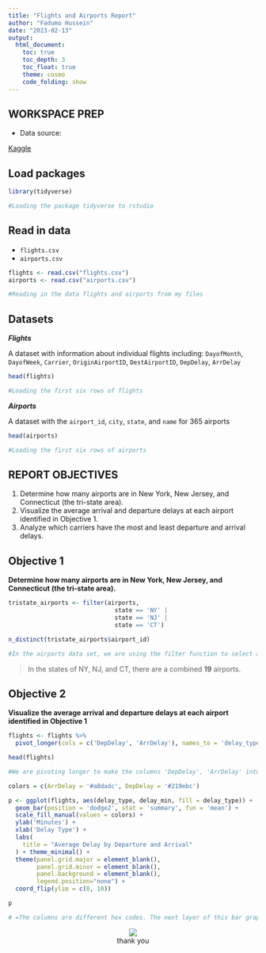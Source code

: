```yaml
---
title: "Flights and Airports Report"
author: "Fadumo Hussein"
date: "2023-02-13"
output:
  html_document:
    toc: true 
    toc_depth: 3
    toc_float: true
    theme: cosmo
    code_folding: show
---
```


## WORKSPACE PREP

* Data source:  

[Kaggle](https://www.kaggle.com/datasets/tylerx/flights-and-airports-data?resource=download&select=flights.csv)

## Load packages 
```r
library(tidyverse)
```
```r
#Loading the package tidyverse to rstudio 
```

## Read in data
* `flights.csv` 
* `airports.csv`
```r
flights <- read.csv("flights.csv")
airports <- read.csv("airports.csv")
```

```r
#Reading in the data flights and airports from my files
```
## Datasets

_**Flights**_

A dataset with information about individual flights including: `DayofMonth`, `DayofWeek`, `Carrier`, `OriginAirportID`, `DestAirportID`, `DepDelay`, `ArrDelay`

```r
head(flights)
```

```r
#Loading the first six rows of flights
```
_**Airports**_

A dataset with the `airport_id`, `city`, `state`, and `name` for 365 airports
```r
head(airports)
```

```r
#Loading the first six rows of airports
```
## REPORT OBJECTIVES 
1. Determine how many airports are in New York, New Jersey, and Connecticut (the tri-state area). 
2. Visualize the average arrival and departure delays at each airport identified in Objective 1. 
3. Analyze which carriers have the most and least departure and arrival delays. 

## Objective 1
**Determine how many airports are in New York, New Jersey, and Connecticut (the tri-state area). **
```r
tristate_airports <- filter(airports, 
                              state == 'NY' | 
                              state == 'NJ' | 
                              state == 'CT')

n_distinct(tristate_airports$airport_id)
```

```r
#In the airports data set, we are using the filter function to select airports from the states of New York, New Jersey, and Connecticut to create a new data set, tristate_airports. Then we are counting the number of distinct airport_ids from the tristate_airports data set
```

> In the states of NY, NJ, and CT, there are a combined **19** airports.

## Objective 2  
**Visualize the average arrival and departure delays at each airport identified in Objective 1**
```r
flights <- flights %>%
  pivot_longer(cols = c('DepDelay', 'ArrDelay'), names_to = 'delay_type', values_to = 'delay_min')

head(flights)
```

```r
#We are pivoting longer to make the columns 'DepDelay', 'ArrDelay' into one ( 'delay_type' ) and using the values from  'DepDelay', 'ArrDelay' to create a new column called  'delay_min'
```


```r
colors = c(ArrDelay = '#a8dadc', DepDelay = '#219ebc')

p <- ggplot(flights, aes(delay_type, delay_min, fill = delay_type)) +
  geom_bar(position = 'dodge2', stat = 'summary', fun = 'mean') + 
  scale_fill_manual(values = colors) +
  ylab('Minutes') +
  xlab('Delay Type') +
  labs(
    title = "Average Delay by Departure and Arrival"
  ) + theme_minimal() +
  theme(panel.grid.major = element_blank(), 
        panel.grid.minor = element_blank(),
        panel.background = element_blank(),
        legend.position="none") +
  coord_flip(ylim = c(0, 10))

p 
```

```r
# =The columns are different hex codes. The next layer of this bar graph takes the data from flights, using x axis delay_type and the y axis as delay_min. The columsn are filled in by delay_type. Then the graph is labeled and then a theme is selected.
```

<center>
 ![](airplane.png)
</center>
<center>
thank you
</center>